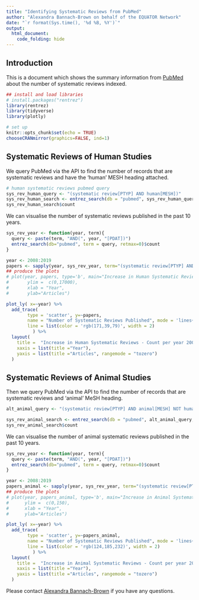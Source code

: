 ```yaml
---
title: "Identifying Systematic Reviews from PubMed"
author: "Alexandra Bannach-Brown on behalf of the EQUATOR Network"
date: "`r format(Sys.time(), '%d %B, %Y')`"
output: 
  html_document:
    code_folding: hide
---
```


## Introduction

This is a document which shows the summary information from <a href="https://www.ncbi.nlm.nih.gov/pubmed" target="_blank"> PubMed</a> about the number of systematic reviews indexed. 


```r
## install and load libraries
# install.packages("rentrez")
library(rentrez)
library(tidyverse)
library(plotly)

# set up
knitr::opts_chunk$set(echo = TRUE)
chooseCRANmirror(graphics=FALSE, ind=1)
```

## Systematic Reviews of Human Studies

We query PubMed via the API to find the number of records that are systematic reviews and have the 'human' MESH heading attached. 
```r
# human systematic reviews pubmed query
sys_rev_human_query <- "(systematic review[PTYP] AND human[MESH])"
sys_rev_human_search <- entrez_search(db = "pubmed", sys_rev_human_query, use_history = TRUE )
sys_rev_human_search$count
```


We can visualise the number of systematic reviews published in the past 10 years.
```r
sys_rev_year <- function(year, term){
  query <- paste(term, "AND(", year, "[PDAT])")
  entrez_search(db="pubmed", term = query, retmax=0)$count
}

year <- 2008:2019
papers <- sapply(year, sys_rev_year, term="(systematic review[PTYP] AND human[MESH])", USE.NAMES = FALSE)
## produce the plots
# plot(year, papers, type='b', main="Increase in Human Systematic Reviews - Count per year 2008:2018", 
#       ylim =  c(0,17000),
#       xlab = "Year",
#       ylab="Articles")

plot_ly( x=~year) %>%
  add_trace(
        type = 'scatter', y=~papers, 
        name = "Number of Systematic Reviews Published", mode = 'lines+markers',
        line = list(color = 'rgb(171,39,79)', width = 2)
          ) %>%
  layout(
    title =  "Increase in Human Systematic Reviews - Count per year 2008:2019",
    xaxis = list(title ="Year"),
    yaxis = list(title ="Articles", rangemode = "tozero")
  )

```


## Systematic Reviews of Animal Studies
Then we query PubMed via the API to find the number of records that are systematic reviews and 'animal' MeSH heading. 
```r
alt_animal_query <- "(systematic review[PTYP] AND animal[MESH] NOT human[MESH])"

sys_rev_animal_search <- entrez_search(db = "pubmed", alt_animal_query, use_history = TRUE )
sys_rev_animal_search$count
```

We can visualise the number of animal systematic reviews published in the past 10 years.
```r
sys_rev_year <- function(year, term){
  query <- paste(term, "AND(", year, "[PDAT])")
  entrez_search(db="pubmed", term = query, retmax=0)$count
}

year <- 2008:2019
papers_animal <- sapply(year, sys_rev_year, term="(systematic review[PTYP] AND animal[MESH] NOT human[MESH])", USE.NAMES = FALSE)
## produce the plots
# plot(year, papers_animal, type='b', main="Increase in Animal Systematic Reviews - Count per year 2008:2018", 
#      ylim =  c(0,150),
#      xlab = "Year",
#      ylab="Articles")

plot_ly( x=~year) %>%
  add_trace(
        type = 'scatter', y=~papers_animal, 
        name = "Number of Systematic Reviews Published", mode = 'lines+markers',
        line = list(color = 'rgb(124,185,232)', width = 2)
          ) %>%
  layout(
    title =  "Increase in Animal Systematic Reviews - Count per year 2008:2019",
    xaxis = list(title ="Year"),
    yaxis = list(title ="Articles", rangemode = "tozero")
  )
```


Please contact <a href="mailto:alexandra_bannachbrown@bond.edu.au" target="_blank"> Alexandra Bannach-Brown</a> if you have any questions. 
